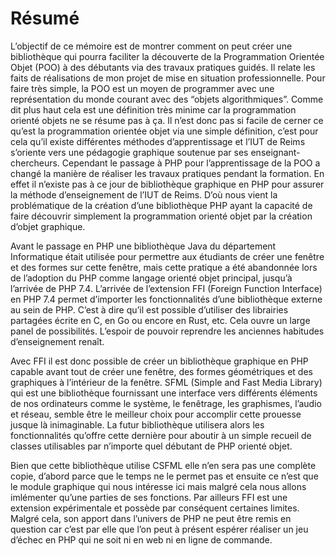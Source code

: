 \mainmatter

# Résumé {- #résumé}

L'objectif de ce mémoire est de montrer comment on peut créer une bibliothèque qui pourra faciliter la découverte de la Programmation Orientée Objet (POO) à des débutants via des travaux pratiques guidés. Il relate les faits de réalisations de mon projet de mise en situation professionnelle.
Pour faire très simple, la POO est un moyen de programmer avec une représentation du monde courant avec des "objets algorithmiques". Comme dit plus haut cela est une définition très minime car la programmation orienté objets ne se résume pas à ça. Il n'est donc pas si facile de cerner ce qu'est la programmation orientée objet via une simple définition, c'est pour cela qu'il existe différentes méthodes d'apprentissage et l'IUT de Reims s'oriente vers une pédagogie graphique soutenue par ses enseignant-chercheurs. Cependant le passage à PHP pour l'apprentissage de la POO a changé la manière de réaliser les travaux pratiques pendant la formation. En effet il n'existe pas à ce jour de bibliothèque graphique en PHP pour assurer la méthode d'enseignement de l'IUT de Reims. D'où nous vient la problématique de la création d'une bibliothèque PHP ayant la capacité de faire découvrir simplement la programmation orienté objet par la création d'objet graphique.

Avant le passage en PHP une bibliothèque Java du département Informatique était utilisée pour permettre aux étudiants de créer une fenêtre et des formes sur cette fenêtre, mais cette pratique a été abandonnée lors de l'adoption du PHP comme langage orienté objet principal, jusqu'à l'arrivée de PHP 7.4.
L'arrivée de l'extension FFI (Foreign Function Interface) en PHP 7.4 permet d'importer les fonctionnalités d'une bibliothèque externe au sein de PHP. C'est à dire qu'il est possible d'utiliser des librairies partagées écrite en C, en Go ou encore en Rust, etc. Cela ouvre un large panel de possibilités. L'espoir de pouvoir reprendre les anciennes habitudes d'enseignement renaît.

Avec FFI il est donc possible de créer un bibliothèque graphique en PHP capable avant tout de créer une fenêtre, des formes géométriques et des graphiques à l'intérieur de la fenêtre. SFML (Simple and Fast Media Library) qui est une bibliothèque fournissant une interface vers différents éléments de nos ordinateurs comme le système, le fenêtrage, les graphismes, l'audio et réseau, semble être le meilleur choix pour accomplir cette prouesse jusque là inimaginable. La futur bibliothèque utilisera alors les fonctionnalités qu'offre cette dernière pour aboutir à un simple recueil de classes utilisables par n'importe quel débutant de PHP orienté objet.

Bien que cette bibliothèque utilise CSFML elle n'en sera pas une complète copie, d'abord parce que le temps ne le permet pas et ensuite ce n'est que le module graphique  qui nous intéresse ici mais malgré cela nous allons imlémenter qu'une parties de ses fonctions. Par ailleurs FFI est une extension expérimentale et possède par conséquent certaines limites. Malgré cela, son apport dans l'univers de PHP ne peut être remis en question car c'est par elle que l'on peut à présent espérer réaliser un jeu d'échec en PHP qui ne soit ni en web ni en ligne de commande.